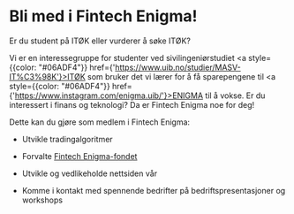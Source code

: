 # Bli med i Fintech Enigma!

Er du student på ITØK eller vurderer å søke ITØK?

Vi er en interessegruppe for studenter ved sivilingeniørstudiet  <a style={{color: "#06ADF4"}} href={'https://www.uib.no/studier/MASV-IT%C3%98K'}>ITØK</a> som bruker det vi lærer for å få sparepengene til <a style={{color: "#06ADF4"}} href={'https://www.instagram.com/enigma.uib/'}>ENIGMA</a> til å vokse. Er du interessert i finans og teknologi? Da er Fintech Enigma noe for deg!

Dette kan du gjøre som medlem i Fintech Enigma:
<ul className={styles.bot}>
    <li>Utvikle tradingalgoritmer </li>
</ul>
<ul className={styles.chart}>
  <li>Forvalte <a style={{color: "#06ADF4"}} href={'https://shareville.no/profiles/fintech-enigma/portfolios/610411'}>Fintech Enigma-fondet</a></li>
</ul>
<ul className={styles.mac}>
  <li>Utvikle og vedlikeholde nettsiden vår</li>
</ul>
<ul className={styles.handshake}>
    <li>Komme i kontakt med spennende bedrifter på bedriftspresentasjoner og workshops</li>
</ul>






